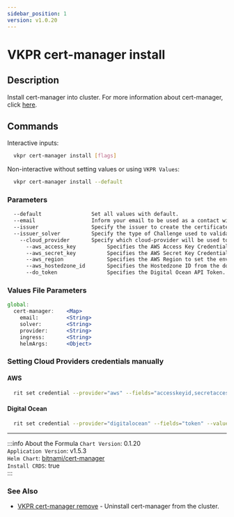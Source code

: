 ```yaml
---
sidebar_position: 1
version: v1.0.20
---
```


# VKPR cert-manager install

## Description

Install cert-manager into cluster. For more information about cert-manager, click [here](https://cert-manager.io/docs/).

## Commands

Interactive inputs:

```bash
  vkpr cert-manager install [flags]
```

Non-interactive without setting values or using `VKPR Values`:

```bash
  vkpr cert-manager install --default
```

### Parameters

```txt
  --default                Set all values with default.
  --email                  Inform your email to be used as a contact with the CA.
  --issuer                 Specify the issuer to create the certificates. In general, is used Lets Encrypted as CA. Default: "staging" Allowed values: "staging", "production", "custom-acme"
  --issuer_solver          Specify the type of Challenge used to validate the URL. Default: "HTTP01" Allowed values: "HTTP01", "DNS01"
    --cloud_provider       Specify which cloud-provider will be used to record the DNS TXT record if issuer_solver be `DNS01`. Allowed values: "aws", "digitalocean", "custom-acme"
      --aws_access_key          Specifies the AWS Access Key Credential.
      --aws_secret_key          Specifies the AWS Secret Key Credential.
      --aws_region              Specifies the AWS Region to set the env.
      --aws_hostedzone_id       Specifies the Hostedzone ID from the domain in Route53.
      --do_token                Specifies the Digital Ocean API Token.
```

### Values File Parameters

```jsx title="vkpr.yaml"
global:
  cert-manager:    <Map>
    email:         <String>
    solver:        <String>
    provider:      <String>
    ingress:       <String>
    helmArgs:      <Object>
```

### Setting Cloud Providers credentials manually

#### AWS

```bash
  rit set credential --provider="aws" --fields="accesskeyid,secretaccesskey,region" --values="your-accesskey,your-secretaccess,your-region"
```

#### Digital Ocean

```bash
  rit set credential --provider="digitalocean" --fields="token" --values="your-api-token"
```

---

:::info About the Formula
`Chart Version`: 0.1.20 <br/>
`Application Version`: v1.5.3 <br/>
`Helm Chart`: [bitnami/cert-manager](https://artifacthub.io/packages/helm/bitnami/cert-manager) <br/>
`Install CRDS`: true <br/>
:::

### See Also

- [VKPR cert-manager remove](/docs/commands/cert-manager/vkpr_cert-manager_remove) - Uninstall cert-manager from the cluster.
